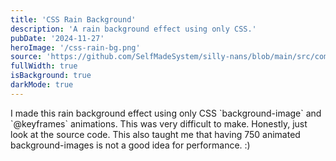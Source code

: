```yaml
---
title: 'CSS Rain Background'
description: 'A rain background effect using only CSS.'
pubDate: '2024-11-27'
heroImage: '/css-rain-bg.png'
source: 'https://github.com/SelfMadeSystem/silly-nans/blob/main/src/components/RainBg.tsx'
fullWidth: true
isBackground: true
darkMode: true
---
```



<div class="mx-auto w-fit max-w-lg rounded-xl p-4 pl-8 text-white backdrop-blur-sm">
  I made this rain background effect using only CSS `background-image` and `@keyframes` animations.
  This was very difficult to make. Honestly, just look at the source code. This also taught me that
  having 750 animated background-images is not a good idea for performance. :)
</div>

<div class="absolute inset-0 -z-10 rain-bg bg-black">
</div>

<RainBg client:load />
